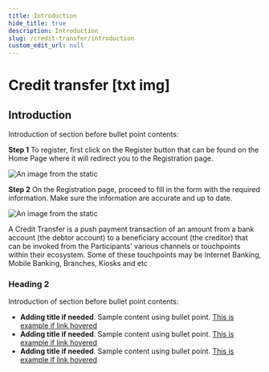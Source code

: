```yaml
---
title: Introduction
hide_title: true
description: Introduction
slug: /credit-transfer/introduction
custom_edit_url: null
---
```


<Breadcrumbs/>

# Credit transfer [txt img]

## Introduction

Introduction of section before bullet point contents:

**Step 1** To register, first click on the Register button that can be found on the Home Page where it will redirect you to the Registration page.

![An image from the static](/img/example-image.png)


**Step 2** On the Registration page, proceed to fill in the form with the required information. Make sure the information are accurate and up to date.

<div className="w-50-desktop">

  ![An image from the static](/img/example-image.png)

</div>

A Credit Transfer is a push payment transaction of an amount from a bank account (the debtor account) to a beneficiary account (the creditor) that can be invoked from the Participants' various channels or touchpoints within their ecosystem. Some of these touchpoints may be Internet Banking, Mobile Banking, Branches, Kiosks and etc

### Heading 2

Introduction of section before bullet point contents:

- **Adding title if needed**. Sample content using bullet point. <a href="/fi-server" className="t14sm-t16lg blue-link bold">This is example if link hovered</a>  
- **Adding title if needed**. Sample content using bullet point. <a href="/fi-server" className="t14sm-t16lg blue-link bold">This is example if link hovered</a>  
- **Adding title if needed**. Sample content using bullet point. <a href="/fi-server" className="t14sm-t16lg blue-link bold">This is example if link hovered</a>  
